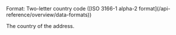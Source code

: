<ParamField body="Country" type="string" required>
Format: Two-letter country code ([ISO 3166-1 alpha-2 format](/api-reference/overview/data-formats))

The country of the address.
</ParamField>